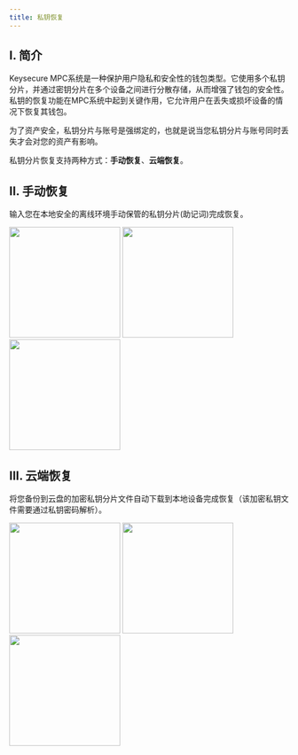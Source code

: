 ---
title: 私钥恢复
---

## I. 简介

Keysecure MPC系统是一种保护用户隐私和安全性的钱包类型。它使用多个私钥分片，并通过密钥分片在多个设备之间进行分散存储，从而增强了钱包的安全性。私钥的恢复功能在MPC系统中起到关键作用，它允许用户在丢失或损坏设备的情况下恢复其钱包。

<Note>
为了资产安全，私钥分片与账号是强绑定的，也就是说当您私钥分片与账号同时丢失才会对您的资产有影响。
</Note>

私钥分片恢复支持两种方式：**手动恢复**、**云端恢复**。


## II. 手动恢复

输入您在本地安全的离线环境手动保管的私钥分片(助记词)完成恢复。

<div className="w-full flex items-center justify-center">
    <CardGroup cols={3}>
        <img src="/images/quickstart/mpc-recover1_cn.png" width="200"/>
        <img src="/images/quickstart/mpc-recover2_cn.png" width="200"/>
        <img src="/images/quickstart/mpc-recover3_cn.png" width="200"/>
    </CardGroup>
</div>

## III. 云端恢复

将您备份到云盘的加密私钥分片文件自动下载到本地设备完成恢复（该加密私钥文件需要通过私钥密码解析）。

<div className="w-full flex items-center justify-center">
    <CardGroup cols={3}>
        <img src="/images/quickstart/mpc-recovercloud1_cn.png" width="200"/>
        <img src="/images/quickstart/mpc-recovercloud2_cn.png" width="200"/>
        <img src="/images/quickstart/mpc-recovercloud3_cn.png" width="200"/>
    </CardGroup>
</div>

